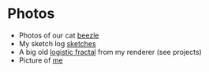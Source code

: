 # Photos



- Photos of our cat [beezle](kitty)
- My sketch log [sketches](sketches)
- A big old [logistic fractal](https://raw.githubusercontent.com/cmdcolin/logistic_chaos_map/master/img/2.png) from my renderer (see projects)
- Picture of [me](me2.jpg)
